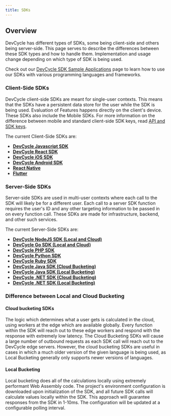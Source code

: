 ```yaml
---
title: SDKs
---
```


## Overview

DevCycle has different types of SDKs, some being client-side and others being server-side. This page serves to describe the differences between these SDK types and how to handle them. Implementation and usage change depending on which type of SDK is being used.

Check out our [DevCycle SDK Sample Applications](docs/sdk/example-apps.md) page to learn how to use our SDKs with various programming languages and frameworks.

### Client-Side SDKs

DevCycle client-side SDKs are meant for single-user contexts. This means that the SDKs have a persistent data store for the user while the SDK is being used. Evaluation of Features happens directly on the client's device. These SDKs also include the Mobile SDKs. For more information on the difference between mobile and standard client-side SDK keys, read [API and SDK keys](/docs/home/feature-management/organizing-your-flags-and-variables/api-and-sdk-keys).

The current Client-Side SDKs are:

* **[DevCycle Javascript SDK](/docs/sdk/client-side-sdks/javascript)**
* **[DevCycle React SDK](/docs/sdk/client-side-sdks/react)**
* **[DevCycle iOS SDK](/docs/sdk/client-side-sdks/ios)**
* **[DevCycle Android SDK](/docs/sdk/client-side-sdks/android)**
* **[React Native](/docs/sdk/client-side-sdks/react-native)**
* **[Flutter](/docs/sdk/client-side-sdks/flutter)**


### Server-Side SDKs

Server-side SDKs are used in multi-user contexts where each call to the SDK will likely be for a different user. Each call to a server SDK function requires the user's ID and any other targeting information to be passed in on every function call. These SDKs are made for infrastructure, backend, and other such services.  

The current Server-Side SDKs are:

* **[DevCycle NodeJS SDK (Local and Cloud)](/docs/sdk/server-side-sdks/node)**
* **[DevCycle Go SDK (Local and Cloud)](/docs/sdk/server-side-sdks/go)**
* **[DevCycle PHP SDK](/docs/sdk/server-side-sdks/php)**
* **[DevCycle Python SDK](/docs/sdk/server-side-sdks/python)**
* **[DevCycle Ruby SDK](/docs/sdk/server-side-sdks/ruby)**
* **[DevCycle Java SDK (Cloud Bucketing)](/docs/sdk/server-side-sdks/java-cloud)**
* **[DevCycle Java SDK (Local Bucketing)](/docs/sdk/server-side-sdks/java-local)**
* **[DevCycle .NET SDK (Cloud Bucketing)](/docs/sdk/server-side-sdks/dotnet-cloud)**
* **[DevCycle .NET SDK (Local Bucketing)](/docs/sdk/server-side-sdks/dotnet-local)**


### Difference between Local and Cloud Bucketing

#### Cloud bucketing SDKs
The logic which determines what a user gets is calculated in the cloud, using workers at the edge which are available globally. Every function within the SDK will reach out to these edge workers and respond with the response with extremely low latency. The Cloud Bucketing SDKs will cause a large number of outbound requests as each SDK call will reach out to the DevCycle edge servers. However, the cloud bucketing SDKs are useful in cases in which a much older version of the given language is being used, as Local Bucketing generally only supports newer versions of languages.

#### Local Bucketing
Local bucketing does all of the calculations locally using extremely performant Web Assembly code. The project's environment configuration is downloaded upon initialization of the SDK, and all future SDK calls will calculate values locally within the SDK. This approach will guarantee responses from the SDK in 1-10ms. The configuration will be updated at a configurable polling interval.
